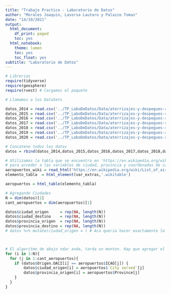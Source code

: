 ```yaml
---
title: "Trabajo Practico - Laboratorio de Datos"
author: "Morales Joaquin, Lasorsa Lautaro y Palazzo Tomas"
date: "14/10/2021"
output:
  html_document:
    df_print: paged
    toc: yes
  html_notebook:
    theme: lumen
    toc: yes
    toc_float: yes
subtitle: "Laboratorio de Datos"
---
```


```r
# Librerias
require(tidyverse)
require(geosphere)
require(rvest) # Cargamos el paquete
```


```r
# Llamamos a los DataSets

datos_2014 = read.csv('../TP_LaboDeDatos/Data/aterrizajes-y-despegues-registrados-por-eana-2014.csv', encoding = 'latin1', sep = ';')
datos_2015 = read.csv('../TP_LaboDeDatos/Data/aterrizajes-y-despegues-registrados-por-eana-2015.csv', encoding = 'latin1', sep = ';')
datos_2016 = read.csv('../TP_LaboDeDatos/Data/aterrizajes-y-despegues-registrados-por-eana-2016.csv', encoding = 'latin1', sep = ';')
datos_2017 = read.csv('../TP_LaboDeDatos/Data/aterrizajes-y-despegues-registrados-por-eana-2017.csv', encoding = 'latin1', sep = ';')
datos_2018 = read.csv('../TP_LaboDeDatos/Data/aterrizajes-y-despegues-registrados-por-eana-2018.csv', encoding = 'latin1', sep = ';')
datos_2019 = read.csv('../TP_LaboDeDatos/Data/aterrizajes-y-despegues-registrados-por-eana-2019.csv', encoding = 'latin1', sep = ';')
datos_2020 = read.csv('../TP_LaboDeDatos/Data/aterrizajes-y-despegues-registrados-por-eana-2020.csv', encoding = 'latin1', sep = ';')

# Concateno todos los datos
datos = rbind(datos_2014,datos_2015,datos_2016,datos_2017,datos_2018,datos_2019,datos_2020)

```

```r
# Utilizamos la tabla que se encuentra en 'https://en.wikipedia.org/wiki/List_of_airports_in_Argentina'
# para acceder a las variables de ciudad, provincia y coordenadas de cada aeropuerto 
aeropuertos_wiki = read_html('https://en.wikipedia.org/wiki/List_of_airports_in_Argentina')
elemento_tabla  = html_element(var_extras,'.wikitable')

aeropuertos = html_table(elemento_tabla)

```


```r
# Agregando Ciudades
N = dim(datos)[1]
cant_aeropuertos = dim(aeropuertos)[1]

datos$ciudad_origen     = rep(NA, length(N))
datos$ciudad_destino    = rep(NA, length(N))
datos$provincia_origen  = rep(NA, length(N))
datos$provincia_destino = rep(NA, length(N))
# datos %>% mutate(ciudad_origen = ) # Aca queria hacer exactamente lo de arriba pero usando dplyr



# El algoritmo de abajo ndar anda, tarda un monton. Hay que agregar el resto de las variables
for (i in 1:N){
  for (j in 1:cant_aeropuertos){
    if (datos$Origen.OACI[i] == aeropuertos$ICAO[j]) {
        datos$ciudad_origen[i] = aeropuertos$`City served`[j] 
        datos$provincia_origen[i] = aeropuertos$Province[j]
    }
  }
}



```




